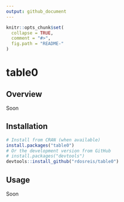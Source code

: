 ```yaml
---
output: github_document
---
```


```r
knitr::opts_chunk$set(
  collapse = TRUE,
  comment = "#>",
  fig.path = "README-"
)
```

# table0

<!-- badges: start -->
<!-- [![CRAN status](https://www.r-pkg.org/badges/version/FLAMES)](https://cran.r-project.org/package=FLAMES) -->
<!-- [![Travis build status](https://travis-ci.org/DouglasMesquita/FLAMES.svg?branch=master)](https://travis-ci.org/DouglasMesquita/FLAMES) -->
<!-- [![Codecov test coverage](https://codecov.io/gh/DouglasMesquita/FLAMES/branch/master/graph/badge.svg)](https://codecov.io/gh/DouglasMesquita/FLAMES?branch=master) -->
<!-- badges: end -->

## Overview

Soon

## Installation

```r
# Install from CRAN (when available)
install.packages("table0")
# Or the development version from GitHub
# install.packages("devtools")
devtools::install_github("rdosreis/table0")
```

## Usage

Soon
